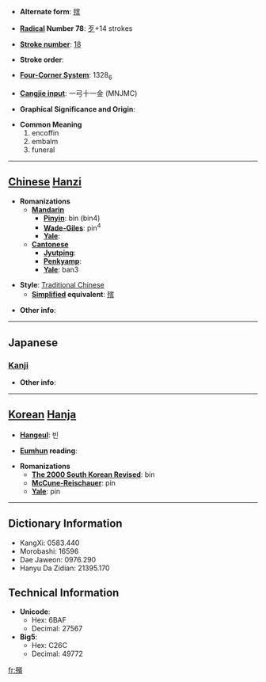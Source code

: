 * '''Alternate form''': [[殡]]

* '''[[Wiktionary:Chinese radical index| Radical]] Number 78''': [[Wiktionary:Chinese radical index 歹|歹]]+14 strokes

* '''[[Wiktionary:Chinese total strokes index|Stroke number]]''': [[Wiktionary:Chinese total strokes index 18|18]]

* '''Stroke order''': 

* '''[[Wiktionary:Chinese four corner index|Four-Corner System]]''': 1328<sub>6</sub>

* '''[[Wiktionary:Chinese Cangjie index|Cangjie input]]''': 一弓十一金 (MNJMC)

* '''Graphical Significance and Origin''': 

* '''Common Meaning'''
*#encoffin
*# embalm
*# funeral


----

== [[Chinese]] [[Hanzi]] ==

* '''Romanizations'''
** '''[[Mandarin]]'''
*** '''[[Pinyin]]''': bìn (bin4)
*** '''[[Wade-Giles]]''': pin<sup>4</sup>
*** '''[[Yale]]''': 
** '''[[Cantonese]]'''
*** '''[[Jyutping]]''':
*** '''[[Penkyamp]]''': 
*** '''[[Yale]]''': ban3

* '''Style''': [[Traditional Chinese]] 
** '''[[Simplified Chinese|Simplified]] equivalent''': [[殡]]

* '''Other info''': 

----

==Japanese==
===[[Kanji]]===
{{kanji|on readings=[[ひん]] (hin)|kun readings=[[かりもがり]] (karimogari)}}

* '''Other info''':  

----

== [[Korean]] [[Hanja]] ==

* '''[[Hangeul]]''': 빈

* '''[[Eumhun]] reading''': 

* '''Romanizations'''
** '''[[The 2000 South Korean Revised Romanization|The 2000 South Korean Revised]]''': bin
** '''[[McCune-Reischauer]]''': pin
** '''[[Yale]]''': pin

----

== Dictionary Information ==

* KangXi: 0583.440
* Morobashi: 16596
* Dae Jaweon: 0976.290
* Hanyu Da Zidian: 21395.170

== Technical Information ==

* '''Unicode''':
** Hex: 6BAF
** Decimal: 27567
* '''Big5''':
** Hex: C26C
** Decimal: 49772

[[fr:殯]]